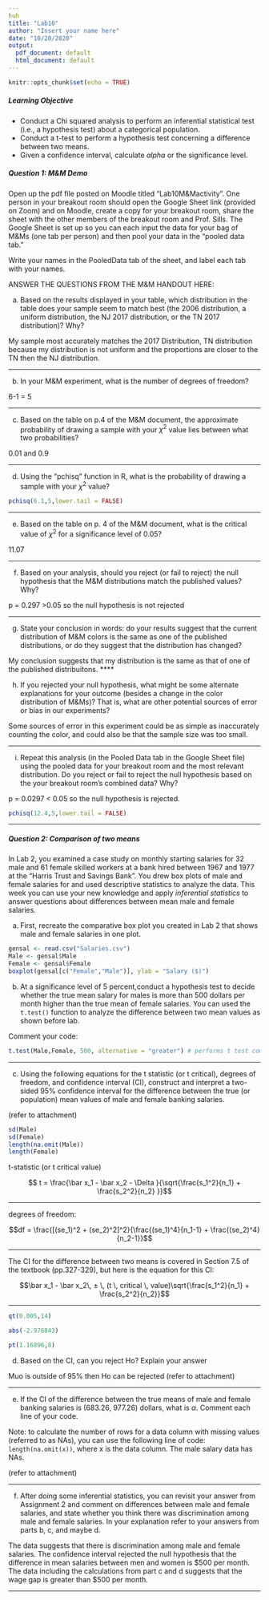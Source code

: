```yaml
---
huh
title: "Lab10"
author: "Insert your name here"
date: "10/20/2020"
output:
  pdf_document: default
  html_document: default
---
```


```r
knitr::opts_chunk$set(echo = TRUE)
```

##### Learning Objective

+ Conduct a  Chi squared analysis to perform an inferential statistical test (i.e., a hypothesis test) about a categorical population.
+ Conduct a t-test to perform a hypothesis test concerning a difference between two means.
+ Given a confidence interval, calculate $alpha$ or the significance level.


##### Question 1: M&M Demo
Open up the pdf file posted on Moodle titled "Lab10M&Mactivity".  One person in your breakout room should open the Google Sheet link (provided on Zoom) and on Moodle, create a copy for your breakout room, share the sheet with the other members of the breakout room and Prof. Sills.  The Google Sheet is set up so you can each input the data for your bag of M&Ms (one tab per person) and then pool your data in the "pooled data tab."

Write your names in the PooledData tab of the sheet, and label each tab with your names.

ANSWER THE QUESTIONS FROM THE M&M HANDOUT HERE:

a. Based on the results displayed in your table, which distribution in the table does your sample seem to match best (the 2006 distribution, a uniform distribution, the NJ 2017 distribution, or the TN 2017 distribution)? Why?

My sample most accurately matches the 2017 Distribution, TN distribution because my distribution is not uniform and the proportions are closer to the TN then the NJ distribution.

*****
b. In your M&M experiment, what is the number of degrees of freedom?     

6-1 = 5

****

c. Based on the table on p.4 of the M&M document, the approximate probability of drawing a sample with your $\chi^2$ value lies between what two probabilities?

0.01 and 0.9

*****

d. Using the “pchisq” function in R, what is the probability of drawing a sample with your $\chi^2$ value?
```r
pchisq(6.1,5,lower.tail = FALSE)
```


****

e. Based on the table on p. 4 of the M&M document, what is the critical value of $\chi^2$ for a significance level of 0.05?

11.07

******

f. Based on your analysis, should you reject (or fail to reject) the null hypothesis that the M&M distributions match the published values? Why? 

p = 0.297 >0.05 so the null hypothesis is not rejected

***

g. State your conclusion in words: do your results suggest that the current distribution of M&M colors is the same as one of the published distributions, or do they suggest that the distribution has changed?

My conclusion suggests that my distribution is the same as that of one of the published distribuitons.
****

h. If you rejected your null hypothesis, what might be some alternate explanations for your outcome (besides a change in the color distribution of M&Ms)? That is, what are other potential sources of error or bias in our experiments?

Some sources of error in this experiment could be as simple as inaccurately counting the color, and could also be that the sample size was too small.

*****

i. Repeat this analysis (in the Pooled Data tab in the Google Sheet file) using the pooled data for your breakout room and the most relevant distribution.  Do you reject or fail to reject the null hypothesis based on the your breakout room’s combined data? Why?

p = 0.0297 < 0.05 so the null hypothesis is rejected.

```r
pchisq(12.4,5,lower.tail = FALSE)
```


****

##### Question 2: Comparison of two means
In Lab 2, you examined a case study on monthly starting salaries for 32 male and 61 female skilled workers at a bank hired between 1967 and 1977 at the "Harris Trust and Savings Bank". You drew box plots of male and female salaries for and used descriptive statistics to analyze the data.  This week you can use your new knowledge and apply *inferential statistics* to answer questions about differences between mean male and female salaries.

a. First, recreate the comparative box plot you created in Lab 2 that shows male and female salaries in one plot.

```r
gensal <- read.csv("Salaries.csv")
Male <- gensal$Male
Female <- gensal$Female
boxplot(gensal[c("Female","Male")], ylab = "Salary ($)")

```

b. At a significance level of 5 percent,conduct a hypothesis test to decide whether the true mean salary for males is more than 500 dollars per month higher than the true mean of female salaries.  You can used the `t.test()` function to analyze the difference between two mean values as shown before lab.

Comment your code:

```r
t.test(Male,Female, 500, alternative = "greater") # performs t test comparing delta of Male and Female
```

****

c. Using the following equations for the t statistic (or t critical), degrees of freedom, and confidence interval (CI), construct and interpret a two-sided 95% confidence interval for the difference between the true (or population) mean values of male and female banking salaries. 

(refer to attachment)

```r
sd(Male)
sd(Female)
length(na.omit(Male))
length(Female)

```

t-statistic (or t critical value)

$$ t = \frac{\bar x_1 - \bar x_2 - \Delta }{\sqrt{\frac{s_1^2}{n_1} + \frac{s_2^2}{n_2} }}$$

*****

degrees of freedom:

$$df = \frac{[(se_1)^2 + (se_2)^2]^2}{\frac{(se_1)^4}{n_1-1} + \frac{(se_2)^4}{n_2-1}}$$

******

The CI for the difference between two means is covered in Section 7.5 of the textbook (pp.327-329), but here is the equation for this CI:

$$\bar x_1 - \bar x_2\,  ± \, (t \, critical \, value)\sqrt{\frac{s_1^2}{n_1} + \frac{s_2^2}{n_2}}$$

****
```r
qt(0.005,14)

abs(-2.976843)
```



```r
pt(1.16896,8)
```


d. Based on the CI, can you reject Ho? Explain your answer

 Muo is outside of 95% then Ho can be rejected (refer to attachment)


****

e. If the CI of the difference between the true means of male and female banking salaries is (683.26, 977.26) dollars, what is $\alpha$.  Comment each line of your code.

Note: to calculate the number of rows for a data column with missing values (referred to as NAs), you can use the following line of code: `length(na.omit(x))`, where x is the data column. The male salary data has NAs.

(refer to attachment)


****

f. After doing some inferential statistics, you can revisit your answer from Assignment 2 and comment on differences between male and female salaries, and state whether you think there was discrimination among male and female salaries. In your explanation refer to your answers from parts b, c, and maybe d.

The data suggests that there is discrimination among male and female salaries. The confidence interval rejected the null hypothesis that the difference in mean salaries between men and women is $500 per month. The data including the calculations from part c and d suggests that the wage gap is greater than $500 per month.

****

